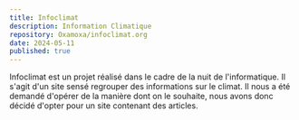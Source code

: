 ```yaml
---
title: Infoclimat
description: Information Climatique
repository: Oxamoxa/infoclimat.org
date: 2024-05-11
published: true
---
```



Infoclimat est un projet réalisé dans le cadre de la nuit de l'informatique. Il s'agit d'un site sensé regrouper des informations sur le climat. Il nous a été demandé d'opérer de la manière dont on le souhaite, nous avons donc décidé d'opter pour un site contenant des articles.
